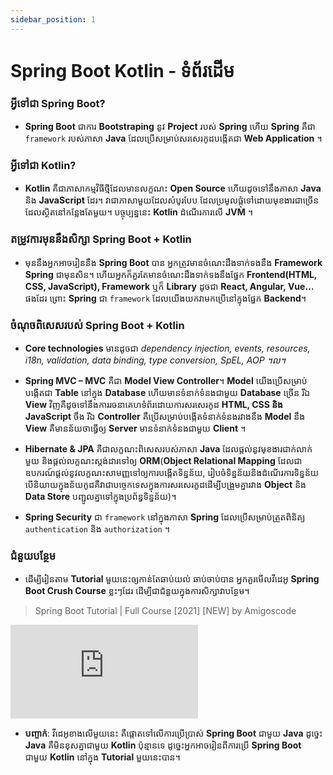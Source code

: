 ```yaml
---
sidebar_position: 1
---
```


# Spring Boot Kotlin - ទំព័រដើម

### អ្វីទៅជា Spring Boot?

- **Spring Boot** ជាការ **Bootstraping** នូវ **Project** របស់ **Spring** ហើយ **Spring** គឺជា `framework` របស់ភាសា **Java** ដែលប្រើសម្រាប់សរសេរកូដបង្កើតជា **Web Application** ។

### អ្វីទៅជា Kotlin?

- **Kotlin** គឺជាភាសាកម្មវិធីថ្មីដែលមានលក្ខណះ **Open Source** ហើយដូចទៅនឹងភាសា **Java** និង **JavaScript** ដែរ។ វាជាភាសាមួយដែលសំបូរបែប ដែលប្រមូលផ្តុំទៅដោយមុខងារជាច្រើនដែលស្ថិតនៅកន្លែងតែមួយ។ បច្ចុប្បន្ននេះ **Kotlin** ដំណើរការលើ **JVM** ។

### តម្រូវការមុននឹងសិក្សា Spring Boot + Kotlin

- មុននឹងអ្នកអាចរៀននឹង **Spring Boot** បាន អ្នកត្រូវមានចំណេះដឹងទាក់ទងនឹង **Framework Spring** ជាមុនសិន។ ហើយអ្នកក៏គួរតែមានចំណេះដឹងទាក់ទងនឹងផ្នែក **Frontend(HTML, CSS, JavaScript), Framework** ឬក៏ **Library** ដូចជា **React, Angular, Vue...** ផងដែរ ព្រោះ **Spring** ជា `framework` ដែលយើងយកវាមកប្រើនៅក្នុងផ្នែក **Backend**។

### ចំណុចពិសេសរបស់ Spring Boot + Kotlin

- **Core technologies** មានដូចជា _dependency injection, events, resources, i18n, validation, data binding, type conversion, SpEL, AOP ។ល។_

- **Spring MVC – MVC** គឺជា **Model View Controller**។ **Model** យើងប្រើសម្រាប់បង្កើតជា **Table** នៅក្នុង **Database** ហើយមានទំនាក់ទំនងជាមួយ **Database** ច្រើន រីឯ **View** វិញគឺដូចទៅនឹងការរចនាគេហទំព័រដោយការសរសេរកូដ **HTML, CSS និង JavaScript** ចឹង រីឯ **Controller** គឺប្រើសម្រាប់បង្កើតទំនាក់ទំនងរវាងនឹង **Model** នឹង **View** គឺមានន័យថាធ្វើឲ្យ **Server** មានទំនាក់ទំនងជាមួយ **Client** ។

- **Hibernate & JPA** គឺជាលក្ខណះពិសេសរបស់ភាសា **Java** ដែលផ្តល់នូវមុខងារជាក់លាក់មួយ និងផ្តល់លក្ខណះស្តង់ដារទៅឲ្យ **ORM**(**Object Relational Mapping** ដែលជាឧបករណ៍ផ្តល់នូវលក្ខណះសាមញ្ញទៅឲ្យការបង្កើតទិន្នន័យ, រៀបចំទិន្នន័យនិងដំណើរការទិន្នន័យ បើនិយាយក្នុងន័យកូដគឺវាជាបច្ចេកទេសក្នុងការសរសេរកូដដើម្បីបង្រួមគ្នារវាង **Object** និង **Data Store** បញ្ជូលគ្នាទៅក្នុងប្រព័ន្ធទិន្នន័យ)។

- **Spring Security** ជា `framework` នៅក្នុងភាសា **Spring** ដែលប្រើសម្រាប់ត្រួតពិនិត្យ `authentication` និង `authorization` ។

### ជំនួយបន្ថែម

- ដើម្បីរៀនតាម **Tutorial** មួយនេះឲ្យកាន់តែឆាប់យល់ ឆាប់ចាប់បាន អ្នកគួរមើលវីដេអូ **Spring Boot Crush Course** ខ្លះៗដែរ ដើម្បីជាជំនួយក្នុងការសិក្សាវាបន្ថែម។

> Spring Boot Tutorial | Full Course [2021] [NEW] by Amigoscode

<iframe
  style={{ aspectRatio: '16 / 9', width: '100%' }}
  src="https://www.youtube.com/embed/9SGDpanrc8U"
  title="YouTube video player"
  frameborder="0"
  allow="accelerometer; autoplay; clipboard-write; encrypted-media; gyroscope; picture-in-picture"
  allowfullscreen
></iframe>

- **បញ្ចាក់**: វីដេអូខាងលើមួយនេះ គឺផ្តោតទៅលើការប្រើប្រាស់ **Spring Boot** ជាមួយ **Java** ដូច្នេះ **Java** គឺមិនខុសគ្នាជាមួយ **Kotlin** ប៉ុន្មានទេ ដូច្នេះអ្នកអាចរៀនពីការប្រើ **Spring Boot** ជាមួយ **Kotlin** នៅក្នុង **Tutorial** មួយនេះបាន។

